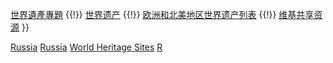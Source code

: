 {{navbox
| name = 俄罗斯世界遗产
| title = {{flagdeco|RUS}} [[俄罗斯世界遗产列表|俄罗斯世界遗产]]
| bodyclass = hlist
| state = {{{state<includeonly>|collapsed</includeonly>}}}
| imageleft =
[[File:Kishi church 3.jpg|100px|link=基日島的木結構教堂]]<br />[[File:Petersburg-square.jpg|100px|link=聖彼得堡歷史中心及其相關古蹟群]]<br />[[File:Cathedral Square.jpg|100px|link=克林姆林宫]]

| image = 
[[File:Klyuchevskoi.jpg|100px|border|link=勘察加火山群]]<br />[[File:Olchon Shaman Rock.jpg|100px|border|link=贝加尔湖]]<br />[[File:Katun.jpg|100px|border|Katun River in Altai Mountains|link=阿爾泰金山]]

| group1 = [[中央聯邦管區|中央区]]
| list1 =
* [[科罗缅斯克|科罗缅斯克的耶稣升天教堂]]
* 莫斯科[[克里姆林宫]]和[[紅場]]
* [[新聖女修道院]]
* [[谢尔盖圣三一修道院]]
* [[弗拉基米爾和蘇茲達爾的白色古蹟群]]
* [[雅罗斯拉夫尔|雅罗斯拉夫尔历史中心]]

| group2 = [[南部聯邦管區|南区]]
| list2 =
* [[西高加索]]

| group3 = [[西北部联邦管区|西北区]]
| list3 =
* [[庫爾斯沙嘴]]{{smallsup|1}}
* [[費拉邦多夫修道院|费拉邦多夫修道院遗址群]]
* [[基日島的木結構教堂]]
* [[科米原始森林]]
* [[諾夫哥羅德及其周圍的歷史古蹟]]
* [[聖彼得堡歷史中心及其相關古蹟群]]
* [[索洛韦茨基群岛]]
* [[斯特鲁维测地弧]]{{smallsup|2}}
* {{link-ru|普斯科夫建筑学派的教堂群| Храмы_псковской_архитектурной_школы }}

| group4 = [[遠東聯邦管區|远东区]]
| list4 =
* [[勒拿河柱状岩自然公园]]
* [[堪察加火山群]]
* [[锡霍特山脉]]
* [[弗兰格尔岛保护区|弗兰格尔岛自然保护区]]

| group5 = [[西伯利亚联邦管区|西伯利亚区]]
| list5 =
* [[阿爾泰金山]]
* [[贝加尔湖]]
* [[普托拉納高原]]
* [[乌布苏盆地]]{{smallsup|3}}

| group6 = [[伏爾加聯邦管區|伏尔加区]]
| list6 =
* {{link-jp|鞑靼斯坦博尔格尔历史和考古遗址|ボルガル遺跡}} ([[保加尔市]])
* [[喀山克里姆林宫]]
* [[斯维亚日斯克岛|斯维亚日斯克圣母升天大教堂和修道院]]

| group7 = [[北高加索聯邦管區|北高加索区]]
| list7 =
* [[傑爾賓特|杰尔宾特城塞、古城和要塞]]

| below =
* <sup>1</sup> 与[[立陶宛]]同享
* <sup>2</sup> 与另外九个国家同享
* <sup>3</sup> 与[[蒙古国]]同享

* [[Portal:世界遗产|世界遺產主題首頁]] {{!}} [[WikiProject:世界遗产|世界遺產專題]] {{!}} [[世界遗产]] {{!}} [[欧洲和北美地区世界遗产列表]] {{!}} [[:Commons:Category:World Heritage Sites in Armenia|维基共享资源]]
}}<noinclude>
{{collapsible option}}
[[Category:亞洲和太平洋地區世界遺產模板|Russia]]
[[Category:歐洲和北美地區世界遺產模板‎|Russia]]
[[Category:俄罗斯世界遗产|World Heritage Sites]]
[[Category:俄罗斯模板|R]]
</noinclude>